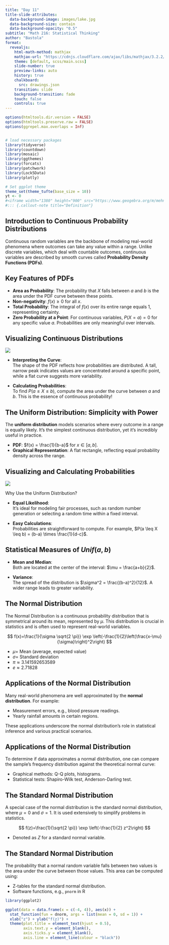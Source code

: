 ```yaml
---
title: "Day 11"
title-slide-attributes:
  data-background-image: images/lake.jpg
  data-background-size: contain
  data-background-opacity: "0.5"
subtitle: "Math 216: Statistical Thinking"
author: "Bastola"
format:
  revealjs:
    html-math-method: mathjax
    mathjax-url: "https://cdnjs.cloudflare.com/ajax/libs/mathjax/3.2.2/MathJax.js" 
    theme: [default, scss/main.scss]
    slide-number: true
    preview-links: auto
    history: true
    chalkboard: 
      src: drawings.json
    transition: slide
    background-transition: fade    
    touch: false
    controls: true
---
```


```r
options(htmltools.dir.version = FALSE)
options(htmltools.preserve.raw = FALSE)
options(ggrepel.max.overlaps = Inf)


# load necessary packages
library(tidyverse)
library(countdown)
library(mosaic)
library(ggthemes)
library(forcats)
library(patchwork)
library(Lock5Data)
library(plotly)

# Set ggplot theme
theme_set(theme_tufte(base_size = 10))
yt <- 0
#<iframe width="1380" height="900" src="https://www.geogebra.org/m/mehn8u8s"></iframe>
#::: {.callout-note title="Definition"}
```


## Introduction to Continuous Probability Distributions

::: cle11
::: font80

Continuous random variables are the backbone of modeling real-world phenomena where outcomes can take any value within a range. Unlike discrete variables, which deal with countable outcomes, continuous variables are described by smooth curves called **Probability Density Functions (PDFs)**.
:::
:::


## Key Features of PDFs

::: font80
::: cle6
  - **Area as Probability**: The probability that $X$ falls between $a$ and $b$ is the area under the PDF curve between these points.
  - **Non-negativity**: $f(x) \geq 0$ for all $x$.
  - **Total Probability**: The integral of $f(x)$ over its entire range equals 1, representing certainty.
  - **Zero Probability at a Point**: For continuous variables, $P(X = a) = 0$ for any specific value $a$. Probabilities are only meaningful over intervals.

:::
:::



## Visualizing Continuous Distributions

::: row
::: left

![](images/continuous_pdf.png)

:::

::: right

::: font60
::: cle6

- **Interpreting the Curve**:  
  The shape of the PDF reflects how probabilities are distributed. A tall, narrow peak indicates values are concentrated around a specific point, while a flat curve suggests more variability.

- **Calculating Probabilities**:  
  To find $P(a \leq X \leq b)$, compute the area under the curve between $a$ and $b$. This is the essence of continuous probability!

:::
:::
:::
:::



## The Uniform Distribution: Simplicity with Power

::: {.callout-note title="Definition"}

The **uniform distribution** models scenarios where every outcome in a range is equally likely. It’s the simplest continuous distribution, yet it’s incredibly useful in practice.

- **PDF**: $f(x) = \frac{1}{b-a}$ for $x \in [a, b]$.
- **Graphical Representation**: A flat rectangle, reflecting equal probability density across the range.

:::


## Visualizing and Calculating Probabilities {.font80}

::: row
::: left

![](images/uniform_pdf.png)

:::

::: right

Why Use the Uniform Distribution?

::: font80
::: cle11

- **Equal Likelihood**:  
  It’s ideal for modeling fair processes, such as random number generation or selecting a random time within a fixed interval.

- **Easy Calculations**:  
  Probabilities are straightforward to compute. For example, $P(a \leq X \leq b) = (b-a) \times \frac{1}{d-c}$.

:::
:::
:::
:::



## Statistical Measures of $Unif(a,b)$

::: font80
::: cle13

- **Mean and Median**:  
  Both are located at the center of the interval: $\mu = \frac{a+b}{2}$.

- **Variance**:  
  The spread of the distribution is $\sigma^2 = \frac{(b-a)^2}{12}$. A wider range leads to greater variability.

:::
:::





## The Normal Distribution {.font80}

::: cle2
::: font80

The Normal Distribution is a continuous probability distribution that is symmetrical around its mean, represented by $\mu$. This distribution is crucial in statistics and is often used to represent real-world variables.

$$
f(x)=\frac{1}{\sigma \sqrt{2 \pi}} \exp \left(-\frac{1}{2}\left(\frac{x-\mu}{\sigma}\right)^2\right)
$$

- $\mu=$ Mean (average, expected value)
- $\sigma=$ Standard deviation
- $\pi \approx 3.141592653589$
- $e \approx 2.71828$

:::
:::


## Applications of the Normal Distribution {.font80}


::: cle13
::: font80

Many real-world phenomena are well approximated by the **normal distribution**. For example:

- Measurement errors, e.g., blood pressure readings.
- Yearly rainfall amounts in certain regions.

These applications underscore the normal distribution's role in statistical inference and various practical scenarios.


:::
:::


## Applications of the Normal Distribution {.font80}


::: cle9
::: font80

To determine if data approximates a normal distribution, one can compare the sample's frequency distribution against the theoretical normal curve:

- Graphical methods: Q-Q plots, histograms.
- Statistical tests: Shapiro-Wilk test, Anderson-Darling test.

:::
:::


## The Standard Normal Distribution {.font80}


::: cle7
::: font80

A special case of the normal distribution is the standard normal distribution, where $\mu=0$ and $\sigma=1$. It is used extensively to simplify problems in statistics.

$$
f(z)=\frac{1}{\sqrt{2 \pi}} \exp \left(-\frac{1}{2} z^2\right)
$$

- Denoted as $Z$ for a standard normal variable.

:::
:::


## The Standard Normal Distribution {.font70}


::: cle13
::: font80

The probability that a normal random variable falls between two values is the area under the curve between those values. This area can be computed using:

- Z-tables for the standard normal distribution.
- Software functions, e.g., `pnorm` in R 

:::
:::

```r
library(ggplot2)

ggplot(data = data.frame(x = c(-4, 4)), aes(x)) + 
  stat_function(fun = dnorm, args = list(mean = 0, sd = 1)) +
  xlab("z") + ylab("f(z)") + 
  theme(plot.title = element_text(hjust = 0.5),
        axis.text.y = element_blank(),
        axis.ticks.y = element_blank(),
        axis.line = element_line(colour = "black"))

```



